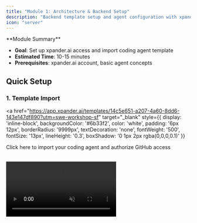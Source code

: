 ```yaml
---
title: "Module 1: Architecture & Backend Setup"
description: "Backend template setup and agent configuration with xpander.ai"
icon: "server"
---
```


<Note>
  **Module Summary**

  - **Goal**: Set up xpander.ai access and import coding agent template
  - **Estimated Time**: 10-15 minutes
  - **Prerequisites**: xpander.ai account, basic agent concepts
</Note>

## Quick Setup

### 1. Template Import
<a 
  href="https://app.xpander.ai/templates/14c5e651-a207-4a60-8dd6-143e147df890?utm=swe-workshop-sf" 
  target="_blank" 
  style={{
    display: 'inline-block',
    backgroundColor: '#6b33f2',
    color: 'white',
    padding: '6px 12px',
    borderRadius: '9999px',
    textDecoration: 'none',
    fontWeight: '500',
    fontSize: '13px',
    lineHeight: '0.3',
    boxShadow: '0 1px 2px rgba(0,0,0,0.1)'
  }}
>
  Click here to import your coding agent and authorize GitHub access
</a>
<br />
<br />

<Frame>
  <video autoPlay muted loop playsInline className="w-full aspect-video" src="https://assets.xpanderai.io/workshops/videos/import-process.mp4" />
</Frame>

<Tip>
  **xpander.ai** provides built-in templates for AI agents across popular use cases like coding, meeting recording, document summarization, Notion integration, and more.\
  You can **easily import** these templates to kickstart your agents without building from scratch.
</Tip>

### 2. 🧠 Your Coding Agent

You are now seeing the AI Workbench - a user interface used to design, deploy, test and observe agents. 

<Tip>
  The left side of the AI Workbench can be used to easily intract with your agent and see how it behaves in real time - we will do that in a minute.

  The right side is a visual representation of your agent or multi-agent team, including its different triggering capabilities and its available tools.
</Tip>

Check out the available tools your agent has. It can interact with GitHub - listing, creating, updating, and commenting on pull requests. More importantly, it can code using the built-in Coding agent, built on an enhanced version of Codex CLI.

![Serverless coding agent](/images/workshops/serverless-coding-agent.png)

<Info>The Github tools on the graph are displaying a red exclemation mark, becuase you still need to authorize the Github connector. Click on the exclamation mark and go through the Auth process with Oauth2</Info>


### 3. 🚗 Test Drive Your Agent

Let’s walk through a real GitHub workflow using your agent. We'll use the `xpander-ai/apps-by-agents` repository and test out some core capabilities.

---

#### 🪄 Step 1: List Pull Requests

Ask your agent:

```text
List all pull requests (open or closed) in "xpander-ai/apps-by-agents"
```

![Step 1 PR List](/images/workshops/list-prs.png)

---

#### 🧠 Step 2: Summarize the Latest PR

Then ask:

```text
Explain the most recent pull request and what the code changes do.
```

![Step 2 PR Summary](/images/workshops/pr-summary.png)

## Next Steps

Coding agent configured → Build frontend management app (Module 2)
